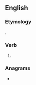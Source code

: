 ==English==

===Etymology===
{{suffix|pour|est|lang=en}}.

===Verb===
{{head|en|verb form}}

# {{en-archaic second-person singular of|pour|lang=en}}

===Anagrams===
* {{anagrams|en|-pterous|Proteus|Puertos|Stroupe|Troupes|petrous|posture|pouters|proteus|spouter|store up|troupes}}